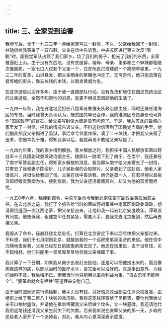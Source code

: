 ```yaml
---
---
---
```

title: 三、全家受到迫害
---



我参军后，曾于一九三三年一月给家里写过一封信，不久，父亲给我回了一封信，并随信给我寄来了一双布鞋。父亲在信中告诉我，中央苏区进行第三次反“围剿”时，国民党军队占领了我们家乡，烧了我们的房子，抢光了我们的东西，全家被逼赶上山。由于没有东西吃，没有衣服穿，祖母、母亲、弟弟和三个妹妹都相继冻饿而死，一家七口人仅剩下父亲一个，住在他自己搭建的一个简陋草棚里。一九三二年的夏季，山洪暴发，把父亲栖身的草棚也冲走了。无可奈何，他只能流落在君埠墟的街头，靠五块钱的本钱，以贩卖黄烟为生。

在这次通信以后许多年，由于我一直随部队行动，没有办法和居住在国民党统治区的父亲通信，全然不知道他的消息，就更不用说去照顾他的生活了。

一九四一年秋，我在苏北地区担任八路军苏鲁豫支队政治部主任，同时还兼任淮海区的专员。当时我曾天真地认为，既然国共早已合作，我的淮海区专员身份也可算作"国民政府"的官员，给父亲写封信大概是没有问题了。于是，我从苏北的盐城向家里发了一封信，把我的情况告诉父亲。不料这封信落到了国民党当局的手里，他们据此把我父亲抓进了监狱。事后幸亏邻里作保，凑了二十块钱，才把我父亲赎了出来，使他幸免于难。得知此事以后，我就再也不敢给父亲写信了。

一九四九年春，我的家乡得到解放。家乡解放之时，我担任中国人民解放军第四野战军十三兵团副政委兼政治部主任，随部队一路南下到了南宁。在南宁，我还兼任了南宁军管会副主任，得知家乡解放的消息，我当即从南宁给父亲寄去了一封信，并寄去了我和妻子陈绥圻、儿子吴新潮的合影照片。父亲收到了这封信，他老人家很高兴，并很快给我回了信。父亲在信中告诉我，他仍是孤一人，在君埠墟以肩挑货郎担贩卖黄烟为生。接到信后，我为父亲还活着而高兴，却又为他的孤苦而担忧。

一九五0年六月，我接到调令，中央军委命令我到北京任空军副政委兼政治部主任。在去北京之前，我打了个报告给当时的第四野战军兼中南军区副政委谭政，想请假绕道回一次江西老家，把父亲接出来，让他和我一起去北京安度晚年。谭政没有同意。他告诉我，组建空军任务紧急，需要人手，要我先去北京报到，然后再去接父亲。

我服从了命令，径直赶往北京赴任，打算在北京安定下来以后尽快把父亲接过来。不料想，我们于七月刚到北京，就接到我的一个远房堂弟吴臣贤的来信。他在信中沉痛地告诉我，父亲已经在日前因患痢疾去世了。他还在信里说，由于没有钱，买不起棺材，他们只能用一领草席草草地将我父亲埋藏了事。

我计算了一下日期，如果我从南宁出发赶去接他，还是可以把他接出来的，而且像痢疾这样的病，以部队当时的医疗水平，是完全可以治好的。真是事出意外，为我们始料不及。我后悔不已。但我当时也只能用以革命利益为重，"自古忠孝不能两全"、"要革命就会有牺牲"等道理来安慰自己。

由于当时国家还实行供给制，我手头没有钱，只好请总政治部主任罗荣桓批准，由组织上给了我二百八十块钱的救济款。我将这笔钱转寄给了吴臣贤，要他代我给父亲买口棺材盛敛，并请他在重新埋藏我父亲后做个坟头，立一块墓碑。我还请他代我用这笔钱还清我父亲生前欠下的欠款。后来我听说在安葬父亲的那一天，乡政府还给老人家开了一个追悼会，对此，我从内心里深深表示感激。